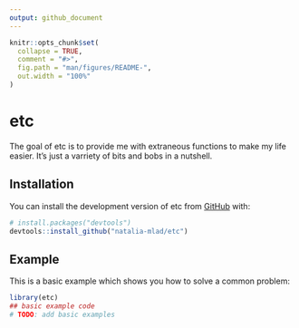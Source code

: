 ```yaml
---
output: github_document
---
```


<!-- README.md is generated from README.Rmd. Please edit that file -->
<!-- Use devtools::build_readme() to rebuild-->

```r
knitr::opts_chunk$set(
  collapse = TRUE,
  comment = "#>",
  fig.path = "man/figures/README-",
  out.width = "100%"
)
```

# etc

<!-- badges: start -->
<!-- badges: end -->

The goal of etc is to provide me with extraneous functions to make my life easier. It's just a varriety of bits and bobs in a nutshell.

## Installation

You can install the development version of etc from [GitHub](https://github.com/) with:

``` r
# install.packages("devtools")
devtools::install_github("natalia-mlad/etc")
```

## Example

This is a basic example which shows you how to solve a common problem:

```r
library(etc)
## basic example code
# TODO: add basic examples
```
